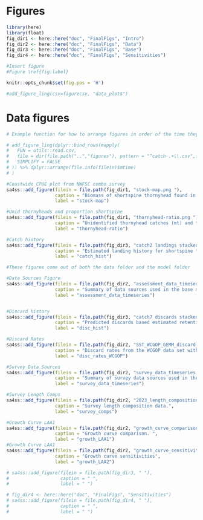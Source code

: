 \clearpage
# Figures

```r
library(here)
library(float)
fig_dir1 <- here::here("doc", "FinalFigs", "Intro")
fig_dir2 <- here::here("doc", "FinalFigs", "Data")
fig_dir3 <- here::here("doc", "FinalFigs", "Base")
fig_dir4 <- here::here("doc", "FinalFigs", "Sensitivities")

#Insert figure 
#Figure \ref{fig:label}
```

```r
knitr::opts_chunk$set(fig.pos = 'H')
```


```r
#add_figure_ling(csv=figurecsv, "data_plot$")
```


# Data figures




```r
# Example function for how to arrange figures in order of the time they were modified--from lingcod asssessment--find that function

# add_figure_ling(dplyr::bind_rows(mapply(
#   FUN = utils::read.csv,
#   file = dir(file.path("..","figures"), pattern = "^catch-.+\\.csv",full.names=TRUE),
#   SIMPLIFY = FALSE
# )) %>% dplyr::arrange(file.info(filein)$mtime)
# )
```


```r
#Coastwide CPUE plot from NWFSC combo survey
sa4ss::add_figure(filein = file.path(fig_dir1, "stock-map.png "), 
                  caption = "Biomass of shortspine thornyhead found in the NWFSC West Coast Groundfish Bottom Trawl Survey annual survey (2003-2022) coastwide.", 
                  label = "stock-map")

#Unid thornyheads and proportion shortspine
sa4ss::add_figure(filein = file.path(fig_dir1, "thornyhead-ratio.png "), 
                  caption = "Unidentified thornyhead catches (mt) and the proportion identified as shortspines, calculated as the ratio of shortspine thornyhead catches and longspine and shortspine catches.", 
                  label = "thornyhead-ratio")

#Catch history
sa4ss::add_figure(filein = file.path(fig_dir3, "catch2 landings stacked.png"), 
                  caption = "Estimated landing history for shortspine thornyhead.", 
                  label = "catch_hist")
```

```r

#These figures come out of both the data folder and the model folder

#Data Sources Figure
sa4ss::add_figure(filein = file.path(fig_dir2, "assessment_data_timeseries.png"), 
                  caption = "Summary of data sources used in the base model.", 
                  label = "assessment_data_timeseries")


#Discard history
sa4ss::add_figure(filein = file.path(fig_dir3, "catch7 discards stacked plot (depends on multiple fleets).png"), 
                  caption = "Predicted discards based estimated retention and selectivity for each fleet.", 
                  label = "disc_hist")

#Discard Rates 
sa4ss::add_figure(filein = file.path(fig_dir2, "SST_WCGOP_GEMM_discard_rates_3fleet.png"), 
                  caption = "Discard rates from the WCGOP data set with catch share and non-catch share considerations from the GEMM dataset.", 
                  label = "disc_rates_WCGOP")

#Survey Data Sources 
sa4ss::add_figure(filein = file.path(fig_dir2, "survey_data_timeseries.png"), 
                  caption = "Summary of survey data sources used in the base model.", 
                  label = "survey_data_timeseries")

#Survey Length Comps 
sa4ss::add_figure(filein = file.path(fig_dir2, "2023_length_compositions.png"), 
                  caption = "Survey length composition data.", 
                  label = "survey_comps")

#Growth Curve LAA1
sa4ss::add_figure(filein = file.path(fig_dir2, "growth_curve_comparison_LAA1.png"), 
                  caption = "Growth curve comparison. ", 
                  label = "growth_LAA1")
#Growth Curve LAA1
sa4ss::add_figure(filein = file.path(fig_dir2, "growth_curve_sensitivities_LAA2.png"), 
                  caption = "Growth curve sensitivities", 
                  label = "growth_LAA2")

```

```r

# sa4ss::add_figure(filein = file.path(fig_dir3, " "), 
#                   caption = " ", 
#                   label = " ")
```

```r

# fig_dir4 <- here::here("doc", "FinalFigs", "Sensitivities")
# sa4ss::add_figure(filein = file.path(fig_dir4, " "), 
#                   caption = " ", 
#                   label = " ")
```